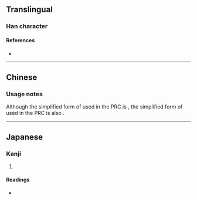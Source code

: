{{character info/new}}
{{also|儘}}
==Translingual==
{{Han simplified forms|儘|侭|尽|ex=y}}

===Han character===
{{Han char|rn=9|rad=人|as=06|sn=8|four=|canj=OSOY|ids=⿰亻尽}}

====References====
* {{Han ref|kx=0102.291|hdz=10154.081|uh=4FAD|ud=20397}}

----

==Chinese==
{{zh-see|儘|v}}

===Usage notes===
Although the simplified form of {{l|zh|盡}} used in the PRC is {{l|zh|尽}}, the simplified form of {{l|zh|儘}} used in the PRC is also {{l|zh|尽}}.

----

==Japanese==

===Kanji===
{{ja-kanji|grade=|rs=人06}}

# {{alternative form of|儘|lang=ja}}

====Readings====
* {{ja-readings|on=[[じん]] (jin)|kun=[[ことごとく]] (kotogotoku), [[まま]] (mama)}}
